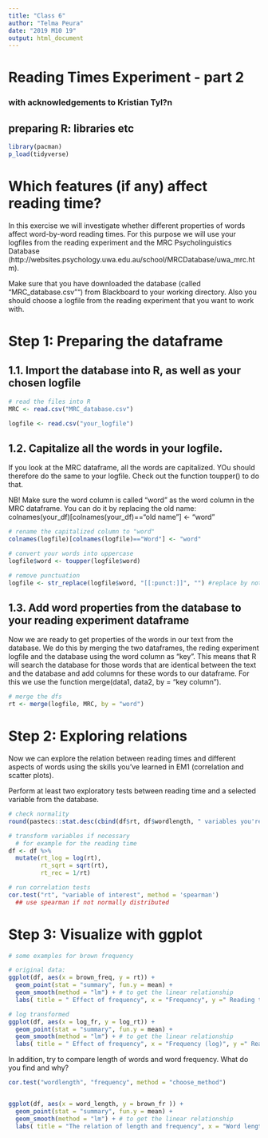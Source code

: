 ---
title: "Class 6"
author: "Telma Peura"
date: "2019 M10 19"
output: html_document
---

# Reading Times Experiment - part 2
### with acknowledgements to Kristian Tyl?n

## preparing R: libraries etc
```{r}
library(pacman)
p_load(tidyverse)

```

# Which features (if any) affect reading time?

In this exercise we will investigate whether different properties of words  affect word-by-word reading times. For this purpose we will use your logfiles from the reading experiment and the MRC Psycholinguistics Database (http://websites.psychology.uwa.edu.au/school/MRCDatabase/uwa_mrc.htm). 


Make sure that you have downloaded the database (called "MRC_database.csv"") from Blackboard to your working directory. Also you should choose a logfile from the reading experiment that you want to work with.

# Step 1: Preparing the dataframe

## 1.1. Import the database into R, as well as your chosen logfile
```{r}
# read the files into R
MRC <- read.csv("MRC_database.csv")

logfile <- read.csv("your_logfile")

```

## 1.2. Capitalize all the words in your logfile. 

If you look at the MRC dataframe, all the words are capitalized. YOu should therefore do the same to your logfile. Check out the function toupper() to do that.

NB! Make sure the word column is called "word" as the word column in the MRC dataframe. You can do it by replacing the old name: 
colnames(your_df)[colnames(your_df)=="old name"] <- "word"

```{r}
# rename the capitalized column to "word"
colnames(logfile)[colnames(logfile)=="Word"] <- "word"

# convert your words into uppercase
logfile$word <- toupper(logfile$word)

# remove punctuation
logfile <- str_replace(logfile$word, "[[:punct:]]", "") #replace by nothing


```

## 1.3. Add word properties from the database to your reading experiment dataframe

Now we are ready to get properties of the words in our text from the database. We do this by merging the two dataframes, the reding experiment logfile and the database using the word column as "key". This means that R will search the database for those words that are identical between the text and the database and add columns for these words to our dataframe. For this we use the function merge(data1, data2, by = "key column").

```{r}
# merge the dfs 
rt <- merge(logfile, MRC, by = "word")

```

# Step 2: Exploring relations

Now we can explore the relation between reading times and different aspects of words using the skills you've learned in EM1 (correlation and scatter plots). 

Perform at least two exploratory tests between reading time and a selected variable from the database. 

```{r}
# check normality
round(pastecs::stat.desc(cbind(df$rt, df$wordlength, " variables you're interested in"), basic = FALSE, norm = TRUE), digits = 2) 

# transform variables if necessary
  # for example for the reading time
df <- df %>% 
  mutate(rt_log = log(rt),
         rt_sqrt = sqrt(rt),
         rt_rec = 1/rt)

# run correlation tests 
cor.test("rt", "variable of interest", method = 'spearman')
  ## use spearman if not normally distributed
```


# Step 3: Visualize with ggplot
```{r}
# some examples for brown frequency

# original data:
ggplot(df, aes(x = brown_freq, y = rt)) +
  geom_point(stat = "summary", fun.y = mean) +
  geom_smooth(method = "lm") + # to get the linear relationship 
  labs( title = " Effect of frequency", x = "Frequency", y =" Reading time (s)")

# log transformed
ggplot(df, aes(x = log_fr, y = log_rt)) +
  geom_point(stat = "summary", fun.y = mean) +
  geom_smooth(method = "lm") + # to get the linear relationship
  labs( title = " Effect of frequency", x = "Frequency (log)", y =" Reading time (log)")
```


In addition, try to compare length of words and word frequency. What do you find and why?

```{r}

cor.test("wordlength", "frequency", method = "choose_method")


ggplot(df, aes(x = word_length, y = brown_fr )) +
  geom_point(stat = "summary", fun.y = mean) +
  geom_smooth(method = "lm") + # to get the linear relationship 
  labs( title = "The relation of length and frequency", x = "Word length", y ="Frequency")
```


